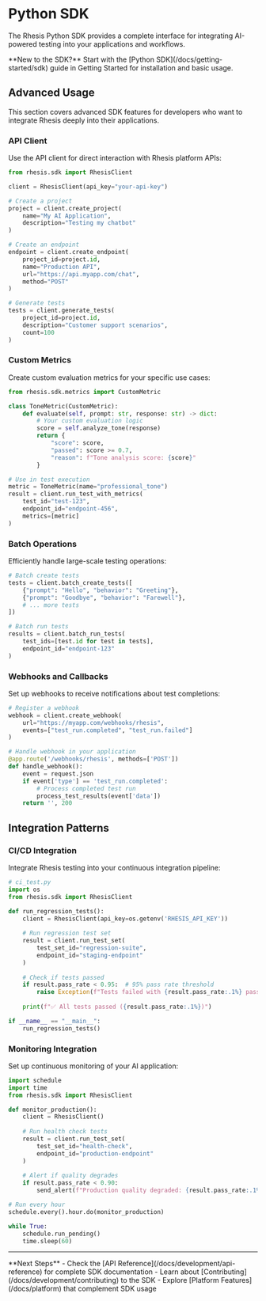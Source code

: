 # Python SDK

The Rhesis Python SDK provides a complete interface for integrating AI-powered testing into your applications and workflows.

<Callout type="info">
  **New to the SDK?** Start with the [Python SDK](/docs/getting-started/sdk) guide in Getting Started for installation and basic usage.
</Callout>

## Advanced Usage

This section covers advanced SDK features for developers who want to integrate Rhesis deeply into their applications.

### API Client

Use the API client for direct interaction with Rhesis platform APIs:

```python
from rhesis.sdk import RhesisClient

client = RhesisClient(api_key="your-api-key")

# Create a project
project = client.create_project(
    name="My AI Application",
    description="Testing my chatbot"
)

# Create an endpoint
endpoint = client.create_endpoint(
    project_id=project.id,
    name="Production API",
    url="https://api.myapp.com/chat",
    method="POST"
)

# Generate tests
tests = client.generate_tests(
    project_id=project.id,
    description="Customer support scenarios",
    count=100
)
```

### Custom Metrics

Create custom evaluation metrics for your specific use cases:

```python
from rhesis.sdk.metrics import CustomMetric

class ToneMetric(CustomMetric):
    def evaluate(self, prompt: str, response: str) -> dict:
        # Your custom evaluation logic
        score = self.analyze_tone(response)
        return {
            "score": score,
            "passed": score >= 0.7,
            "reason": f"Tone analysis score: {score}"
        }

# Use in test execution
metric = ToneMetric(name="professional_tone")
result = client.run_test_with_metrics(
    test_id="test-123",
    endpoint_id="endpoint-456",
    metrics=[metric]
)
```

### Batch Operations

Efficiently handle large-scale testing operations:

```python
# Batch create tests
tests = client.batch_create_tests([
    {"prompt": "Hello", "behavior": "Greeting"},
    {"prompt": "Goodbye", "behavior": "Farewell"},
    # ... more tests
])

# Batch run tests
results = client.batch_run_tests(
    test_ids=[test.id for test in tests],
    endpoint_id="endpoint-123"
)
```

### Webhooks and Callbacks

Set up webhooks to receive notifications about test completions:

```python
# Register a webhook
webhook = client.create_webhook(
    url="https://myapp.com/webhooks/rhesis",
    events=["test_run.completed", "test_run.failed"]
)

# Handle webhook in your application
@app.route('/webhooks/rhesis', methods=['POST'])
def handle_webhook():
    event = request.json
    if event['type'] == 'test_run.completed':
        # Process completed test run
        process_test_results(event['data'])
    return '', 200
```

## Integration Patterns

### CI/CD Integration

Integrate Rhesis testing into your continuous integration pipeline:

```python
# ci_test.py
import os
from rhesis.sdk import RhesisClient

def run_regression_tests():
    client = RhesisClient(api_key=os.getenv('RHESIS_API_KEY'))
    
    # Run regression test set
    result = client.run_test_set(
        test_set_id="regression-suite",
        endpoint_id="staging-endpoint"
    )
    
    # Check if tests passed
    if result.pass_rate < 0.95:  # 95% pass rate threshold
        raise Exception(f"Tests failed with {result.pass_rate:.1%} pass rate")
    
    print(f"✅ All tests passed ({result.pass_rate:.1%})")

if __name__ == "__main__":
    run_regression_tests()
```

### Monitoring Integration

Set up continuous monitoring of your AI application:

```python
import schedule
import time
from rhesis.sdk import RhesisClient

def monitor_production():
    client = RhesisClient()
    
    # Run health check tests
    result = client.run_test_set(
        test_set_id="health-check",
        endpoint_id="production-endpoint"
    )
    
    # Alert if quality degrades
    if result.pass_rate < 0.90:
        send_alert(f"Production quality degraded: {result.pass_rate:.1%}")

# Run every hour
schedule.every().hour.do(monitor_production)

while True:
    schedule.run_pending()
    time.sleep(60)
```

---

<Callout type="default">
  **Next Steps**
  - Check the [API Reference](/docs/development/api-reference) for complete SDK documentation
  - Learn about [Contributing](/docs/development/contributing) to the SDK
  - Explore [Platform Features](/docs/platform) that complement SDK usage
</Callout>